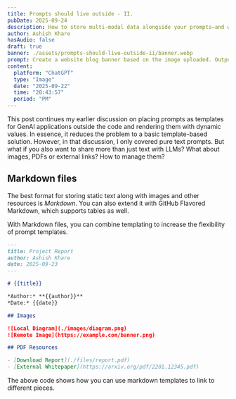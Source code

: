 ```yaml
---
title: Prompts should live outside - II.
pubDate: 2025-09-24
description: How to store multi-modal data alongside your prompts—and why both should live outside your code.
author: Ashish Khare
hasAudio: false
draft: true
banner: ./assets/prompts-should-live-outside-ii/banner.webp
prompt: Create a website blog banner based on the image uploaded. Output a 16 to 9 ratio image in HD. Preserve the artistic style and colors of the image. In this scene, the dog is swimming through a pond with a flower gradually landing on his forehead.
content:
  platform: "ChatGPT"
  type: "Image"
  date: "2025-09-22"
  time: "20:43:57"
  period: "PM"
---
```


This post continues my earlier discussion on placing prompts as templates for GenAI applications outside the code and rendering them with dynamic values. In essence, it reduces the problem to a basic template-based solution. However, in that discussion, I only covered pure text prompts. But what if you also want to share more than just text with LLMs? What about images, PDFs or external links? How to manage them?

## Markdown files

The best format for storing static text along with images and other resources is *Markdown*. You can also extend it with GitHub Flavored Markdown, which supports tables as well.

With Markdown files, you can combine templating to increase the flexibility of prompt templates.

```md
---
title: Project Report
author: Ashish Khare
date: 2025-09-23
---

# {{title}}

*Author:* **{{author}}**  
*Date:* {{date}}

## Images

![Local Diagram](./images/diagram.png)
![Remote Image](https://example.com/banner.png)

## PDF Resources

- [Download Report](./files/report.pdf)
- [External Whitepaper](https://arxiv.org/pdf/2201.12345.pdf)
```

The above code shows how you can use markdown templates to link to different pieces.